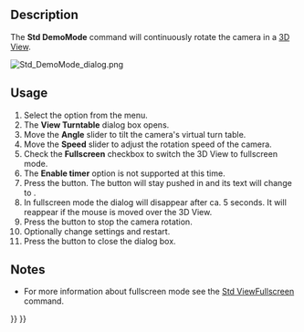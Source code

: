 <languages/>
<translate>

<!--T:1-->
{{Docnav
|[[Std_TextDocument|TextDocument]]
|[[Std_SceneInspector|SceneInspector]]
|[[Std_Tools_Menu|Std Tools Menu]]
|IconL=Std_TextDocument.svg
|IconR=Std_SceneInspector.svg
|IconC=Freecad.svg
}}

<!--T:2-->
{{GuiCommand
|Name=Std DemoMode
|MenuLocation=Tools → View Turntable
|Workbenches=All
}}

==Description== <!--T:3-->

<!--T:4-->
The '''Std DemoMode''' command will continuously rotate the camera in a [[3D_View|3D View]].

</translate>
[[Image:Std_DemoMode_dialog.png]]
<translate>
<!--T:5-->
{{Caption|The View Turntable dialog box}}

==Usage== <!--T:6-->

<!--T:7-->
# Select the {{MenuCommand|Tools → [[Image:Std_DemoMode.svg|16px]] View Turntable}} option from the menu.
# The '''View Turntable''' dialog box opens.
# Move the '''Angle''' slider to tilt the camera's virtual turn table.
# Move the '''Speed''' slider to adjust the rotation speed of the camera.
# Check the '''Fullscreen''' checkbox to switch the 3D View to fullscreen mode.
# The '''Enable timer''' option is not supported at this time.
# Press the {{Button|Play}} button. The button will stay pushed in and its text will change to {{Button|Stop}}.
# In fullscreen mode the dialog will disappear after ca. 5 seconds. It will reappear if the mouse is moved over the 3D View.
# Press the {{Button|Stop}} button to stop the camera rotation.
# Optionally change settings and restart.
# Press the {{Button|Close}} button to close the dialog box.

==Notes== <!--T:8-->

<!--T:9-->
* For more information about fullscreen mode see the [[Std_ViewFullscreen|Std ViewFullscreen]] command.


<!--T:10-->
{{Docnav
|[[Std_TextDocument|TextDocument]]
|[[Std_SceneInspector|SceneInspector]]
|[[Std_Tools_Menu|Std Tools Menu]]
|IconL=Std_TextDocument.svg
|IconR=Std_SceneInspector.svg
|IconC=Freecad.svg
}}

</translate>
{{Std_Base_navi{{#translation:}}}}
{{Userdocnavi{{#translation:}}}}